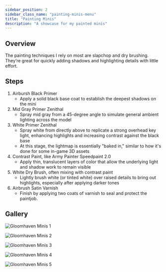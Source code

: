 ```yaml
---
sidebar_position: 2
sidebar_class_name: "painting-minis-menu"
title: "Painting Minis"
description: "A showcase for my painted minis"
---
```


## Overview

The painting techniques I rely on most are slapchop and dry brushing. They’re great for quickly adding shadows and highlighting details with little effort.

## Steps

1. Airbursh Black Primer
    - Apply a solid black base coat to establish the deepest shadows on the mini
2. Mid Gray Primer Zenithal
    - Spray mid gray from a 45-degree angle to simulate general ambient lighting across the model
3. White Primer Zenithal
    - Spray white from directly above to replicate a strong overhead key light, enhancing highlights and increasing contrast against the black base
    - At this stage, the lightmap is essentially "baked in," similar to how it's done for some in-game 3D assets
4. Contrast Paint, like Army Painter Speedpaint 2.0
    - Apply thin, translucent layers of color that allow the underlying light and shadow work to remain visible
5. White Dry Brush, often mixing with contrast paint
    - Lightly brush white (or tinted white) over raised details to bring out highlights, especially after applying darker tones
6. Airbrush Satin Varnish
    - Finish by applying two coats of varnish to seal and protect the paintjob.

## Gallery

![Gloomhaven Minis 1](/img/diy-projects/painting-minis/gh1.jpg)

![Gloomhaven Minis 2](/img/diy-projects/painting-minis/gh2.jpg)

![Gloomhaven Minis 3](/img/diy-projects/painting-minis/gh3.jpg)

![Gloomhaven Minis 4](/img/diy-projects/painting-minis/gh4.jpg)

![Gloomhaven Minis 5](/img/diy-projects/painting-minis/gh5.jpg)